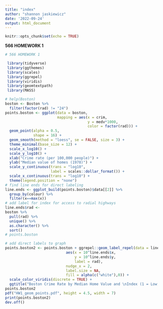 ```yaml
---
title: "index"
author: "shannon jaskiewicz"
date: '2022-09-24'
output: html_document
---
```


```r
knitr::opts_chunk$set(echo = TRUE)
```



**566 HOMEWORK 1**

```r

# 566 HOMEWORK 1

 library(tidyverse)
 library(ggthemes)
 library(scales)
 library(ggrepel)
 library(viridis)
 library(geomtextpath)
 library(MASS)

# help(Boston)
boston <- Boston %>%
  filter(factor(rad) != "24")
points.boston <- ggplot(data = boston,
                        mapping = aes(x = crim,
                                      y = medv*1000,
                                      color = factor(rad))) +
  geom_point(alpha = 0.5,
             shape = 16) + 
  geom_smooth(method = "loess", se = FALSE, size = 3) +
  theme_minimal(base_size = 12) +
  scale_x_log10() +
  scale_y_log10() +
  xlab("Crime rate (per 100,000 people)") +
  ylab("Median value of homes (1978)") +
  scale_y_continuous(trans = "log10",
                     label = scales::dollar_format()) +
  scale_x_continuous(trans = "log10") +
  theme(legend.position = "none") 
# find line ends for direct labeling
line.ends <- ggplot_build(points.boston)$data[[2]] %>%
  group_by(colour) %>%
  filter(x==max(x))
# add label for index for access to radial highways
line.ends$rad <-
boston %>% 
  pull(rad) %>%
  unique() %>%
  as.character() %>%
  sort() 
# points.boston

# add direct labels to graph
points.boston2 <- points.boston + ggrepel::geom_label_repel(data = line.ends,
                            aes(x = 10^line.ends$x,
                                y = 10^line.ends$y,
                                label = rad),
                            nudge_x = 2,
                            label.size = NA,
                            fill = alpha(c("white"),0)) +
  scale_color_viridis(discrete = TRUE) +
  ggtitle("Boston Crime Rate by Median Home Value and \nIndex (1 = Low, 8 = High) of Access to Highways")
points.boston2
pdf("HW1_geom_points.pdf", height = 4.5, width = 7)
print(points.boston2)
dev.off()
```